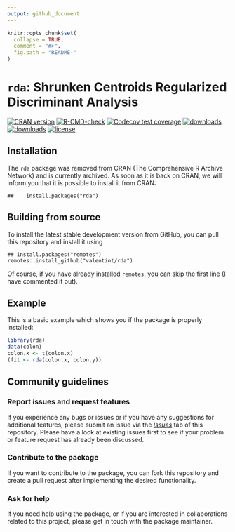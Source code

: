 ```yaml
---
output: github_document
---
```


<!-- README.md is generated from README.Rmd. Please edit that file -->

```r
knitr::opts_chunk$set(
  collapse = TRUE,
  comment = "#>",
  fig.path = "README-"
)
```

# ```rda```: Shrunken Centroids Regularized Discriminant Analysis

<!-- badges: start -->
[![CRAN version](https://www.r-pkg.org/badges/version/rda)](https://cran.r-project.org/package=rda)
[![R-CMD-check](https://github.com/valentint/rda/actions/workflows/R-CMD-check.yaml/badge.svg)](https://github.com/valentint/rda/actions/workflows/R-CMD-check.yaml)
[![Codecov test coverage](https://codecov.io/gh/valentint/rda/branch/main/graph/badge.svg)](https://app.codecov.io/gh/valentint/rda?branch=main)
[![downloads](https://cranlogs.r-pkg.org/badges/rda)](https://cran.r-project.org/package=rda)
[![downloads](https://cranlogs.r-pkg.org/badges/grand-total/rda)](https://cran.r-project.org/package=rda)
[![license](https://img.shields.io/badge/license-GPL--3-blue.svg)](https://www.gnu.org/licenses/gpl-3.0.en.html)
<!-- badges: end -->


## Installation

The ``rda`` package was removed from CRAN (The Comprehensive R Archive Network) and is currently archived. As soon as it is back on CRAN, we will inform you that it is possible to install it from CRAN:

    ##    install.packages("rda")

## Building from source

To install the latest stable development version from GitHub, you can pull this repository and install it using

    ## install.packages("remotes")
    remotes::install_github("valentint/rda")

Of course, if you have already installed `remotes`, you can skip the
first line (I have commented it out).

## Example

This is a basic example which shows you if the package is properly installed:

```r

library(rda)
data(colon)
colon.x <- t(colon.x)
(fit <- rda(colon.x, colon.y))

```
## Community guidelines

### Report issues and request features

If you experience any bugs or issues or if you have any suggestions for additional features, please submit an issue via the [*Issues*](https://github.com/valentint/rda/issues) tab of this repository.  Please have a look at existing issues first to see if your problem or feature request has already been discussed.

### Contribute to the package

If you want to contribute to the package, you can fork this repository and create a pull request after implementing the desired functionality.

### Ask for help

If you need help using the package, or if you are interested in collaborations related to this project, please get in touch with the package maintainer.